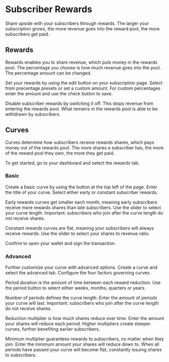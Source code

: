 # Subscriber Rewards

Share upside with your subscribers through rewards. The larger your subscription grows, the more revenue goes into the reward pool, the more subscribers get paid.

## Rewards

Rewards enables you to share revenue, which puts money in the rewards pool. The percentage you choose is how much revenue goes into the pool. The percentage amount can be changed.

Set your rewards by using the edit button on your subscription page. Select from precentage presets or set a custom amount. For custom percentages enter the amount and use the check button to save.

Disable subscriber rewards by switching it off. This stops revenue from entering the rewards pool. What remains in the rewards pool is able to be withdrawn by subscribers.

## Curves

Curves determine how subscribers receive rewards shares, which pays money out of the rewards pool. The more shares a subscriber has, the more of the reward pool they own, the more they get paid.

To get started, go to your dashboard and select the rewards tab.

### Basic

Create a basic curve by using the button at the top left of the page. Enter the title of your curve. Select either early or constant subscriber rewards.

Early rewards curves get smaller each month, meaning early subscribers receive more rewards shares than late subscribers. Use the slider to select your curve length. Important: subscribers who join after the curve length do not receive shares.

Constant rewards curves are flat, meaning your subscribers will always receive rewards. Use the slider to select your shares to revenue ratio.

Confirm to open your wallet and sign the transaction.

### Advanced

Further customize your curve with advanced options. Create a curve and select the advanced tab. Configure the four factors governing curves.

Period duration is the amount of time between each reward reduction. Use the period button to select either weeks, months, quarters or years.

Number of periods defines the curve length. Enter the amount of periods your curve will last. Important: subscribers who join after the curve length do not receive shares.

Reduction multiplier is how much shares reduce over time. Enter the amount your shares will reduce each period. Higher multipliers create steeper curves, further benefiting earlier subscribers.

Minimum multiplier guarantees rewards to subscribers, no matter when they join. Enter the minimum amount your shares will reduce down to. When all periods have passed your curve will become flat, constantly issuing shares to subscribers.

